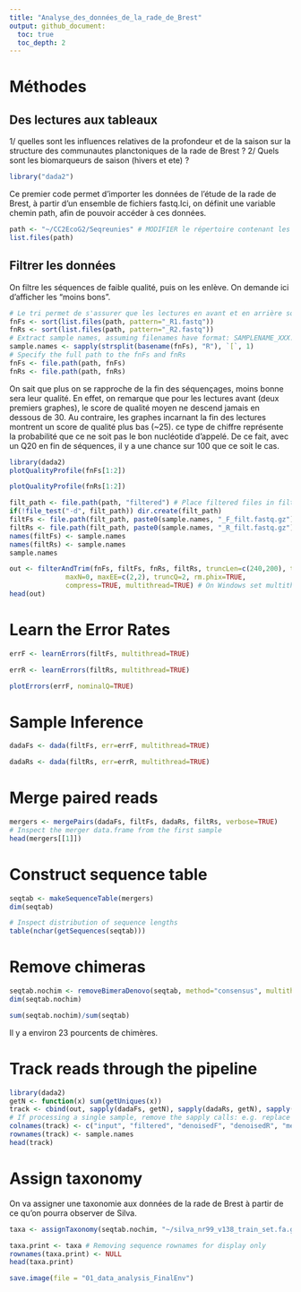 ```yaml
---
title: "Analyse_des_données_de_la_rade_de_Brest"
output: github_document:
  toc: true
  toc_depth: 2
---
```


# Méthodes
## Des lectures aux tableaux

1/ quelles sont les influences relatives de la profondeur et de la saison sur la structure des communautes planctoniques de la rade de Brest ?
2/ Quels sont les biomarqueurs de saison (hivers et ete) ?

```r
library("dada2")
```

Ce premier code permet d’importer les données de l'étude de la rade de Brest, à partir d’un ensemble de fichiers fastq.Ici, on définit une variable chemin path, afin de pouvoir accéder à ces données.
```r
path <- "~/CC2EcoG2/Seqreunies" # MODIFIER le répertoire contenant les fichiers fastq après la décompression
list.files(path)
```

## Filtrer les données

On filtre les séquences de faible qualité, puis on les enlève. On demande ici d'afficher les "moins bons".

```r
# Le tri permet de s'assurer que les lectures en avant et en arrière sont dans le même ordre
fnFs <- sort(list.files(path, pattern="_R1.fastq"))
fnRs <- sort(list.files(path, pattern="_R2.fastq"))
# Extract sample names, assuming filenames have format: SAMPLENAME_XXX.fastq
sample.names <- sapply(strsplit(basename(fnFs), "R"), `[`, 1)
# Specify the full path to the fnFs and fnRs
fnFs <- file.path(path, fnFs)
fnRs <- file.path(path, fnRs)
```

On sait que plus on se rapproche de la fin des séquençages, moins bonne sera leur qualité. En effet, on remarque que pour les lectures avant (deux premiers graphes), le score de qualité moyen ne descend jamais en dessous de 30. Au contraire, les graphes incarnant la fin des lectures montrent un score de qualité plus bas (~25). ce type de chiffre représente la probabilité que ce ne soit pas le bon nucléotide d’appelé. De ce fait, avec un Q20 en fin de séquences, il y a une chance sur 100 que ce soit le cas.
```r
library(dada2)
plotQualityProfile(fnFs[1:2])
```

```r
plotQualityProfile(fnRs[1:2])
```

```r
filt_path <- file.path(path, "filtered") # Place filtered files in filtered/ subdirectory
if(!file_test("-d", filt_path)) dir.create(filt_path)
filtFs <- file.path(filt_path, paste0(sample.names, "_F_filt.fastq.gz"))
filtRs <- file.path(filt_path, paste0(sample.names, "_R_filt.fastq.gz"))
names(filtFs) <- sample.names
names(filtRs) <- sample.names
sample.names
```

```r
out <- filterAndTrim(fnFs, filtFs, fnRs, filtRs, truncLen=c(240,200), trimLeft=c(21,21),
              maxN=0, maxEE=c(2,2), truncQ=2, rm.phix=TRUE,
              compress=TRUE, multithread=TRUE) # On Windows set multithread=FALSE
head(out)
```

# Learn the Error Rates

```r
errF <- learnErrors(filtFs, multithread=TRUE)
```

```r
errR <- learnErrors(filtRs, multithread=TRUE)
```

```r
plotErrors(errF, nominalQ=TRUE)
```

# Sample Inference

```r
dadaFs <- dada(filtFs, err=errF, multithread=TRUE)
```

```r
dadaRs <- dada(filtRs, err=errR, multithread=TRUE)
```

# Merge paired reads

```r
mergers <- mergePairs(dadaFs, filtFs, dadaRs, filtRs, verbose=TRUE)
# Inspect the merger data.frame from the first sample
head(mergers[[1]])
```

# Construct sequence table

```r
seqtab <- makeSequenceTable(mergers)
dim(seqtab)
```

```r
# Inspect distribution of sequence lengths
table(nchar(getSequences(seqtab)))
```

# Remove chimeras

```r
seqtab.nochim <- removeBimeraDenovo(seqtab, method="consensus", multithread=TRUE, verbose=TRUE)
dim(seqtab.nochim)
```

```r
sum(seqtab.nochim)/sum(seqtab)
```
Il y a environ 23 pourcents de chimères. 

# Track reads through the pipeline

```r
library(dada2)
getN <- function(x) sum(getUniques(x))
track <- cbind(out, sapply(dadaFs, getN), sapply(dadaRs, getN), sapply(mergers, getN), rowSums(seqtab.nochim))
# If processing a single sample, remove the sapply calls: e.g. replace sapply(dadaFs, getN) with getN(dadaFs)
colnames(track) <- c("input", "filtered", "denoisedF", "denoisedR", "merged", "nonchim")
rownames(track) <- sample.names
head(track)
```

# Assign taxonomy
On va assigner une taxonomie aux données de la rade de Brest à partir de ce qu'on pourra observer de Silva. 

```r
taxa <- assignTaxonomy(seqtab.nochim, "~/silva_nr99_v138_train_set.fa.gz", multithread=TRUE)
```

```r
taxa.print <- taxa # Removing sequence rownames for display only
rownames(taxa.print) <- NULL
head(taxa.print)
```

```r
save.image(file = "01_data_analysis_FinalEnv")
```


